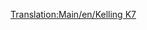 [[Translation:Main/en/Kelling K7]]
{{Template:Aircraft
|Name=Kelling K7
|Image=[[File:en/KellingK7.png|Kelling K7]]
|Cost=41.015 (82,030)
|Speed=947 kph (592 MPH)
|Annual=6.468 (12,936)
|Designed=2036
|Lifespan=25
|Capacity=180 passengers & 60 bags of mail
|Description=Fictional futuristic plane. Kelling is an unknown company, only making a Diesel in Tropical.
|Real-life=Fictional
}}